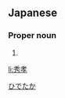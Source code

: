 ==Japanese==
{{ja-kanjitab|秀|孝}}

===Proper noun===
{{ja-pos|proper|ひでたか}}

# {{given name|male|lang=ja}}

[[Category:Japanese male given names|ひでたか]]

[[li:秀孝]]